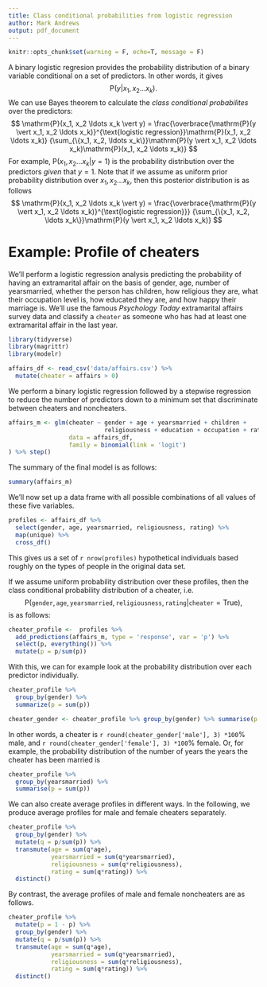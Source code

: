 ```yaml
---
title: Class conditional probabilities from logistic regression
author: Mark Andrews
output: pdf_document
---
```


```r
knitr::opts_chunk$set(warning = F, echo=T, message = F)
```

A binary logistic regresion provides the probability distribution of a binary variable conditional on a set of predictors.
In other words, it gives
$$
\mathrm{P}(y \vert x_1, x_2 \ldots x_k).
$$
We can use Bayes theorem to calculate the *class conditional probabilites* over the predictors:
$$
\mathrm{P}(x_1, x_2 \ldots x_k \vert y) = \frac{\overbrace{\mathrm{P}(y \vert x_1, x_2 \ldots x_k)}^{\text{logistic regression}}\mathrm{P}(x_1, x_2 \ldots x_k)}
{\sum_{\{x_1, x_2, \ldots x_k\}}\mathrm{P}(y \vert x_1, x_2 \ldots x_k)\mathrm{P}(x_1, x_2 \ldots x_k)}
$$
For example, $\mathrm{P}(x_1, x_2 \ldots x_k \vert y = 1)$ is the probability distribution over the predictors *given* that $y = 1$. 
Note that if we assume as uniform prior probability distribution over $x_1, x_2 \ldots x_k$, then this posterior distribution is as follows
$$
\mathrm{P}(x_1, x_2 \ldots x_k \vert y) = \frac{\overbrace{\mathrm{P}(y \vert x_1, x_2 \ldots x_k)}^{\text{logistic regression}}}
{\sum_{\{x_1, x_2, \ldots x_k\}}\mathrm{P}(y \vert x_1, x_2 \ldots x_k)}
$$

# Example: Profile of cheaters

We'll perform a logistic regression analysis predicting the probability of having an extramarital affair on the basis of gender, age, number of yearsmarried, whether the person has children, how religious they are, what their occupation level is, how educated they are, and how happy their marriage is.
We'll use the famous *Psychology Today* extramarital affairs survey data and classify a `cheater` as someone who has had at least one extramarital affair in the last year.
```r
library(tidyverse)
library(magrittr)
library(modelr)

affairs_df <- read_csv('data/affairs.csv') %>% 
  mutate(cheater = affairs > 0)
```

We perform a binary logistic regression followed by a stepwise regression to reduce the number of predictors down to a minimum set that discriminate between cheaters and noncheaters. 
```r
affairs_m <- glm(cheater ~ gender + age + yearsmarried + children + 
                           religiousness + education + occupation + rating,
                 data = affairs_df,
                 family = binomial(link = 'logit')
) %>% step()
```

The summary of the final model is as follows:
```r
summary(affairs_m)
```
We'll now set up a data frame with all possible combinations of all values of these five variables.
```r
profiles <- affairs_df %>% 
  select(gender, age, yearsmarried, religiousness, rating) %>% 
  map(unique) %>% 
  cross_df()
```
This gives us a set of `r nrow(profiles)` hypothetical individuals based roughly on the types of people in the original data set.

If we assume uniform probability distribution over these profiles, then the class conditional probability distribution of a cheater, i.e.
$$
\mathrm{P}(\texttt{gender},
       \texttt{age},
       \texttt{yearsmarried},
       \texttt{religiousness},
       \texttt{rating}
       \vert 
       \texttt{cheater} = \text{True}
       ),
$$
is as follows:
```r
cheater_profile <-  profiles %>% 
  add_predictions(affairs_m, type = 'response', var = 'p') %>% 
  select(p, everything()) %>% 
  mutate(p = p/sum(p))
```

With this, we can for example look at the probability distribution over each predictor individually.
```r
cheater_profile %>% 
  group_by(gender) %>% 
  summarize(p = sum(p))
```
```r
cheater_gender <- cheater_profile %>% group_by(gender) %>% summarise(p = sum(p)) %>% deframe()
```
In other words, a cheater is `r round(cheater_gender['male'], 3) *100`% male, and `r round(cheater_gender['female'], 3) *100`% female.
Or, for example, the probability distribution of the number of years the years the cheater has been married is 
```r
cheater_profile %>% 
  group_by(yearsmarried) %>% 
  summarise(p = sum(p))
```
We can also create average profiles in different ways. 
In the following, we produce average profiles for male and female cheaters separately.
```r
cheater_profile %>%
  group_by(gender) %>% 
  mutate(q = p/sum(p)) %>% 
  transmute(age = sum(q*age), 
            yearsmarried = sum(q*yearsmarried), 
            religiousness = sum(q*religiousness), 
            rating = sum(q*rating)) %>% 
  distinct()
```

By contrast, the average profiles of male and female noncheaters are as follows.
```r
cheater_profile %>%
  mutate(p = 1 - p) %>% 
  group_by(gender) %>% 
  mutate(q = p/sum(p)) %>% 
  transmute(age = sum(q*age), 
            yearsmarried = sum(q*yearsmarried), 
            religiousness = sum(q*religiousness), 
            rating = sum(q*rating)) %>% 
  distinct()
```








